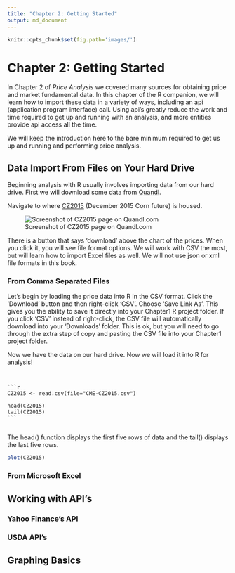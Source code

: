 ```yaml
---
title: "Chapter 2: Getting Started"
output: md_document
---
```


```r
knitr::opts_chunk$set(fig.path='images/')
```

# Chapter 2: Getting Started

In Chapter 2 of *Price Analysis* we covered many sources for obtaining price and market fundamental data. In this chapter of the R companion, we will learn how to import these data in a variety of ways, including an api (application program interface) call. Using api's greatly reduce the work and time required to get up and running with an analysis, and more entities provide api access all the time. 

We will keep the introduction here to the bare minimum required to get us up and running and performing price analysis.   

## Data Import From Files on Your Hard Drive

Beginning analysis with R usually involves importing data from our hard drive. First we will download some data from [Quandl](Quandl.com).

Navigate to where [CZ2015](https://www.quandl.com/data/CME/CZ2015-Corn-Futures-December-2015-CZ2015) (December 2015 Corn future) is housed.

![Screenshot of CZ2015 page on Quandl.com](images\quandlCZ2015.png)

There is a button that says 'download' above the chart of the prices. When you click it, you will see file format options. We will work with CSV the most, but will learn how to import Excel files as well. We will not use json or xml file formats in this book.  

### From Comma Separated Files

Let's begin by loading the price data into R in the CSV format. Click the 'Download' button and then right-click 'CSV'. Choose 'Save Link As'. This gives you the ability to save it directly into your Chapter1 R project folder. If you click 'CSV' instead of right-click, the CSV file will automatically download into your 'Downloads' folder. This is ok, but you will need to go through the extra step of copy and pasting the CSV file into your Chapter1 project folder. 

Now we have the data on our hard drive. Now we will load it into R for analysis!

<pre><code>

```r
CZ2015 <- read.csv(file="CME-CZ2015.csv")

head(CZ2015)
tail(CZ2015)
```

</code></pre>


The head() function displays the first five rows of data and the tail() displays the last five rows. 

```r
plot(CZ2015)

```

### From Microsoft Excel

## Working with API's

### Yahoo Finance's API

### USDA API's

## Graphing Basics
